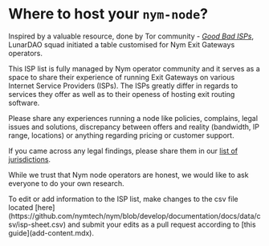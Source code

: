  

# Where to host your `nym-node`?

Inspired by a valuable resource, done by Tor community - [*Good Bad ISPs*](https://community.torproject.org/relay/community-resources/good-bad-isps/), LunarDAO squad initiated a table customised for Nym Exit Gateways operators.

This ISP list is fully managed by Nym operator community and it serves as a space to share their experience of running Exit Gateways on various Internet Service Providers (ISPs). The ISPs greatly differ in regards to services they offer as well as to their openess of hosting exit routing software.

Please share any experiences running a node like policies, complains, legal issues and solutions, discrepancy between offers and reality (bandwidth, IP range, locations) or anything regarding pricing or customer support.

If you came across any legal findings, please share them in our [list of jurisdictions](jurisdictions.md).

While we trust that Nym node operators are honest, we would like to ask everyone to do your own research.

<Callout type="warning" emoji="">
To edit or add information to the ISP list, make changes to the csv file located [here](https://github.com/nymtech/nym/blob/develop/documentation/docs/data/csv/isp-sheet.csv) and submit your edits as a pull request according to [this guide](add-content.mdx).
</Callout>

<IspTable />
